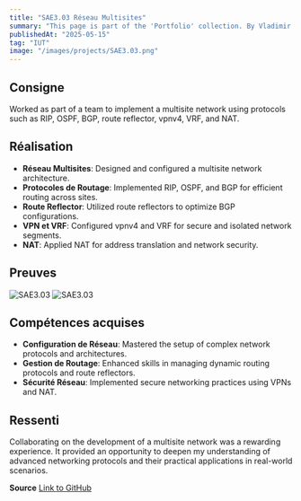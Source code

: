 ```yaml
---
title: "SAE3.03 Réseau Multisites"
summary: "This page is part of the 'Portfolio' collection. By Vladimir Nechaev."
publishedAt: "2025-05-15"
tag: "IUT"
image: "/images/projects/SAE3.03.png"
---
```


## Consigne

Worked as part of a team to implement a multisite network using protocols such as RIP, OSPF, BGP, route reflector, vpnv4, VRF, and NAT.

## Réalisation

- **Réseau Multisites**: Designed and configured a multisite network architecture.
- **Protocoles de Routage**: Implemented RIP, OSPF, and BGP for efficient routing across sites.
- **Route Reflector**: Utilized route reflectors to optimize BGP configurations.
- **VPN et VRF**: Configured vpnv4 and VRF for secure and isolated network segments.
- **NAT**: Applied NAT for address translation and network security.

## Preuves

![SAE3.03](/images/projects/SAE3.03.png)
![SAE3.03](/images/projects/SAE3.03-1.png)

## Compétences acquises

- **Configuration de Réseau**: Mastered the setup of complex network protocols and architectures.
- **Gestion de Routage**: Enhanced skills in managing dynamic routing protocols and route reflectors.
- **Sécurité Réseau**: Implemented secure networking practices using VPNs and NAT.

## Ressenti

Collaborating on the development of a multisite network was a rewarding experience. It provided an opportunity to deepen my understanding of advanced networking protocols and their practical applications in real-world scenarios.

**Source**
[Link to GitHub](https://github.com/RiasGFirst/R3.03)
